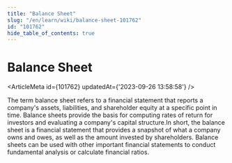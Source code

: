 ```yaml
---
title: "Balance Sheet"
slug: "/en/learn/wiki/balance-sheet-101762"
id: "101762"
hide_table_of_contents: true
---
```



# Balance Sheet

<ArticleMeta id={101762} updatedAt={'2023-09-26 13:58:58'} />
<div className='border-solid border-b border-t-0 my-4 border-[var(--ifm-color-gray-300)]' />

The term balance sheet refers to a financial statement that reports a company's assets, liabilities, and shareholder equity at a specific point in time. Balance sheets provide the basis for computing rates of return for investors and evaluating a company's capital structure.In short, the balance sheet is a financial statement that provides a snapshot of what a company owns and owes, as well as the amount invested by shareholders. Balance sheets can be used with other important financial statements to conduct fundamental analysis or calculate financial ratios.
